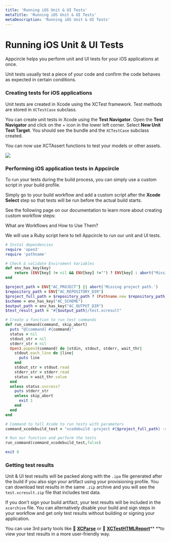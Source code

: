 ```yaml
---
title: 'Running iOS Unit & UI Tests'
metaTitle: 'Running iOS Unit & UI Tests'
metaDescription: 'Running iOS Unit & UI Tests'
---
```



# Running iOS Unit & UI Tests

Appcircle helps you perform unit and UI tests for your iOS applications at once.

Unit tests usually test a piece of your code and confirm the code behaves as expected in certain conditions.

### Creating tests for iOS applications

Unit tests are created in Xcode using the XCTest framework. Test methods are stored in `XCTestCase` subclass.

You can create unit tests in Xcode using the **Test Navigator**. Open the **Test Navigator** and click on the + icon in the lower left corner. Select **New Unit Test Target**. You should see the bundle and the `XCTestCase` subclass created.

You can now use XCTAssert functions to test your models or other assets.

![](../assets/14-01-iOS-Unit-Tests.jpg)

### Performing iOS application tests in Appcircle

To run your tests during the build process, you can simply use a custom script in your build profile.

Simply go to your build workflow and add a custom script after the **Xcode Select** step so that tests will be run before the actual build starts.

See the following page on our documentation to learn more about creating custom workflow steps:

<ContentRef url="../workflows/why-to-use-workflows">What are Workflows and How to Use Them?</ContentRef>

We will use a Ruby script here to tell Appcircle to run our unit and UI tests.

```ruby
# Instal dependencies
require 'open3'
require 'pathname'

# Check & validate Enviroment Variables
def env_has_key(key)
	return (ENV[key] != nil && ENV[key] !="") ? ENV[key] : abort("Missing #{key}.")
end

$project_path = ENV["AC_PROJECT"] || abort('Missing project path.')
$repository_path = ENV["AC_REPOSITORY_DIR"]
$project_full_path = $repository_path ? (Pathname.new $repository_path).join($project_path) : $project_path
$scheme = env_has_key("AC_SCHEME")
$output_path = env_has_key("AC_OUTPUT_DIR")
$test_result_path = "#{$output_path}/test.xcresult"

# Create a function to run test commands
def run_command(command, skip_abort)
  puts "@[command] #{command}"
  status = nil
  stdout_str = nil
  stderr_str = nil
  Open3.popen3(command) do |stdin, stdout, stderr, wait_thr|
    stdout.each_line do |line|
      puts line
    end
    stdout_str = stdout.read
    stderr_str = stderr.read
    status = wait_thr.value
  end
  unless status.success?
    puts stderr_str
    unless skip_abort
      exit 1
    end
  end
end

# Command to tell Xcode to run tests with parameters
command_xcodebuild_test = "xcodebuild -project #{$project_full_path} -scheme #{$scheme} -destination 'platform=iOS Simulator,name=iPhone 11,OS=latest' -resultBundlePath #{$test_result_path} test COMPILER_INDEX_STORE_ENABLE=NO"

# Run our function and perform the tests
run_command(command_xcodebuild_test,false)

exit 0
```

### Getting test results

Unit & UI test results will be packed along with the `.ipa` file generated after the build if you also sign your artifact using your provisioning profile. You can download test results in the same `.zip` archive and you will see the `test.xcresult.zip` file that includes test data.

If you don't sign your build artifact, your test results will be included in the `xcarchive` file. You can alternatively disable your build and sign steps in your workflow and get only test results without building or signing your application.

You can use 3rd party tools like :link: [**XCParse**](https://github.com/ChargePoint/xcparse) or :link: [**XCTestHTMLReport**](https://github.com/TitouanVanBelle/XCTestHTMLReport)\*\* \*\*to view your test results in a more user-friendly way.
